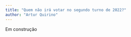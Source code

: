```yaml
---
title: "Quem não irá votar no segundo turno de 2022?"
author: "Artur Quirino"
---
```


Em construção
